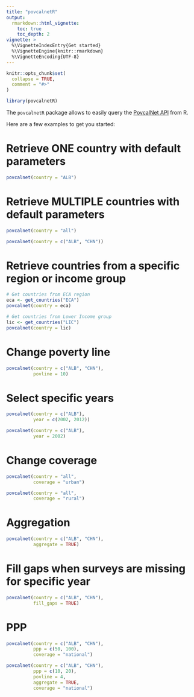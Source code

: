```yaml
---
title: "povcalnetR"
output: 
  rmarkdown::html_vignette:
    toc: true
    toc_depth: 2
vignette: >
  %\VignetteIndexEntry{Get started}
  %\VignetteEngine{knitr::rmarkdown}
  %\VignetteEncoding{UTF-8}
---
```


```r
knitr::opts_chunk$set(
  collapse = TRUE,
  comment = "#>"
)
```

```r
library(povcalnetR)
```
The `povcalnetR` package allows to easily query the [PovcalNet API](http://iresearch.worldbank.org/PovcalNet/docs/PovcalNet%20API.pdf) from R.

Here are a few examples to get you started:

# Retrieve ONE country with default parameters

```r
povcalnet(country = "ALB")
```

# Retrieve MULTIPLE countries with default parameters
```r
povcalnet(country = "all")
```

```r
povcalnet(country = c("ALB", "CHN"))
```

# Retrieve countries from a specific region or income group
```r
# Get countries from ECA region
eca <- get_countries("ECA")
povcalnet(country = eca)

# Get countries from Lower Income group
lic <- get_countries("LIC")
povcalnet(country = lic)
```

# Change poverty line

```r
povcalnet(country = c("ALB", "CHN"),
          povline = 10)
```

# Select specific years

```r
povcalnet(country = c("ALB"),
          year = c(2002, 2012))
```


```r
povcalnet(country = c("ALB"),
          year = 2002)
```


# Change coverage

```r
povcalnet(country = "all",
          coverage = "urban")
```

```r
povcalnet(country = "all",
          coverage = "rural")
```


# Aggregation

```r
povcalnet(country = c("ALB", "CHN"),
          aggregate = TRUE)
```


# Fill gaps when surveys are missing for specific year

```r
povcalnet(country = c("ALB", "CHN"),
          fill_gaps = TRUE)
```

# PPP
```r
povcalnet(country = c("ALB", "CHN"),
          ppp = c(50, 100),
          coverage = "national")
```

```r
povcalnet(country = c("ALB", "CHN"),
          ppp = c(10, 20),
          povline = 4,
          aggregate = TRUE,
          coverage = "national")
```


